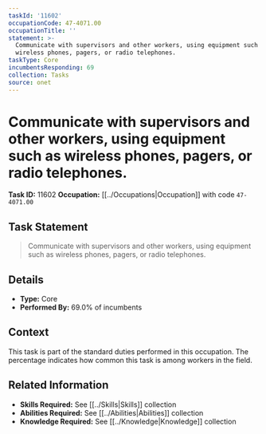 ```yaml
---
taskId: '11602'
occupationCode: 47-4071.00
occupationTitle: ''
statement: >-
  Communicate with supervisors and other workers, using equipment such as
  wireless phones, pagers, or radio telephones.
taskType: Core
incumbentsResponding: 69
collection: Tasks
source: onet
---
```

# Communicate with supervisors and other workers, using equipment such as wireless phones, pagers, or radio telephones.

**Task ID:** 11602
**Occupation:** [[../Occupations|Occupation]] with code `47-4071.00`

## Task Statement

> Communicate with supervisors and other workers, using equipment such as wireless phones, pagers, or radio telephones.

## Details

- **Type:** Core
- **Performed By:** 69.0% of incumbents

## Context

This task is part of the standard duties performed in this occupation. The percentage indicates how common this task is among workers in the field.

## Related Information

- **Skills Required:** See [[../Skills|Skills]] collection
- **Abilities Required:** See [[../Abilities|Abilities]] collection
- **Knowledge Required:** See [[../Knowledge|Knowledge]] collection
